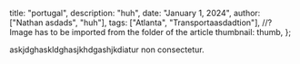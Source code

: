   title: "portugal",
  description: "huh",
  date: "January 1, 2024",
  author: ["Nathan asdads", "huh"],
  tags: ["Atlanta", "Transportaasdadtion"],
  //? Image has to be imported from the folder of the article
  thumbnail: thumb,
};

askjdghaskldghasjkhdgashjkdiatur non consectetur.
